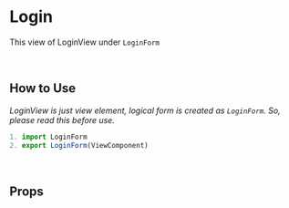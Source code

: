 <!-- "current change" selected by jojo -->


<Meta title="Form/Login" component={LoginView} />

# Login

This view of LoginView under `LoginForm`

<Preview>
  <Story name="Login">
    <LoginView
      onSubmit="function"
      onSucces="function"
      onError="function"
      errorMessage="object"
    />
  </Story>
</Preview>
<br />

## How to Use

_LoginView is just view element, logical form is created as `LoginForm`. So, please read this before use._

```js
1. import LoginForm
2. export LoginForm(ViewComponent)
```

<br />

## Props

<Props of={LoginView} />

